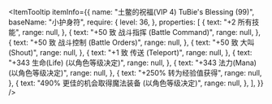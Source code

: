 
<ItemTooltip
  itemInfo={{
    name: "土鳖的祝福(VIP 4) TuBie's Blessing (99)",
    baseName: "小护身符",
    require: {
      level: 36,
    },
    properties: [
      {
        text: "+2 所有技能",
        range: null,
      },
      {
        text: "+50 致 战斗指挥 (Battle Command)",
        range: null,
      },
      {
        text: "+50 致 战斗控制 (Battle Orders)",
        range: null,
      },
      {
        text: "+50 致 大叫 (Shout)",
        range: null,
      },
      {
        text: "+1 致 传送 (Teleport)",
        range: null,
      },
      {
        text: "+343 生命(Life) (以角色等级决定)",
        range: null,
      },
      {
        text: "+343 法力(Mana) (以角色等级决定)",
        range: null,
      },
      {
        text: "+250% 转为经验值获得",
        range: null,
      },
      {
        text: "490% 更佳的机会取得魔法装备 (以角色等级决定)",
        range: null,
      },
    ],
  }}
/>